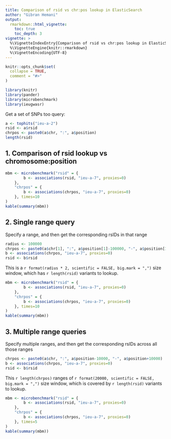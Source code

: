 ```yaml
---
title: Comparison of rsid vs chr:pos lookup in ElasticSearch
author: "Gibran Hemani"
output:
  rmarkdown::html_vignette:
    toc: true
    toc_depth: 3
vignette: >
  %\VignetteIndexEntry{Comparison of rsid vs chr:pos lookup in ElasticSearch}
  %\VignetteEngine{knitr::rmarkdown}
  %\VignetteEncoding{UTF-8}
---
```


```r
knitr::opts_chunk$set(
  collapse = TRUE,
  comment = "#>"
)
```

```r
library(knitr)
library(pander)
library(microbenchmark)
library(ieugwasr)
```

Get a set of SNPs too query:

```r
a <- tophits("ieu-a-2")
rsid <- a$rsid
chrpos <- paste0(a$chr, ":", a$position)
length(rsid)
```

## 1. Comparison of rsid lookup vs chromosome:position

```r
mbm <- microbenchmark("rsid" = {
		b <- associations(rsid, "ieu-a-7", proxies=0)
	},
	"chrpos" = {
		b <- associations(chrpos, "ieu-a-7", proxies=0)
	}, times=10
)
kable(summary(mbm))
```


## 2. Single range query

Specify a range, and then get the corresponding rsIDs in that range

```r
radius <- 100000
chrpos <- paste0(a$chr[1], ":", a$position[1]-100000, "-", a$position[1]+100000)
b <- associations(chrpos, "ieu-a-7", proxies=0)
rsid <- b$rsid
```

This is a `r format(radius * 2, scientific = FALSE, big.mark = ",")` size window, which has `r length(rsid)` variants to lookup.

```r
mbm <- microbenchmark("rsid" = {
		b <- associations(rsid, "ieu-a-7", proxies=0)
	},
	"chrpos" = {
		b <- associations(chrpos, "ieu-a-7", proxies=0)
	}, times=10
)
kable(summary(mbm))
```


## 3. Multiple range queries

Specify multiple ranges, and then get the corresponding rsIDs across all those ranges

```r
chrpos <- paste0(a$chr, ":", a$position-10000, "-", a$position+10000)
b <- associations(chrpos, "ieu-a-7", proxies=0)
rsid <- b$rsid
```

This `r length(chrpos)` ranges of `r format(20000, scientific = FALSE, big.mark = ",")` size window, which is covered by `r length(rsid)` variants to lookup.


```r
mbm <- microbenchmark("rsid" = {
		b <- associations(rsid, "ieu-a-7", proxies=0)
	},
	"chrpos" = {
		b <- associations(chrpos, "ieu-a-7", proxies=0)
	}, times=5
)
kable(summary(mbm))
```
